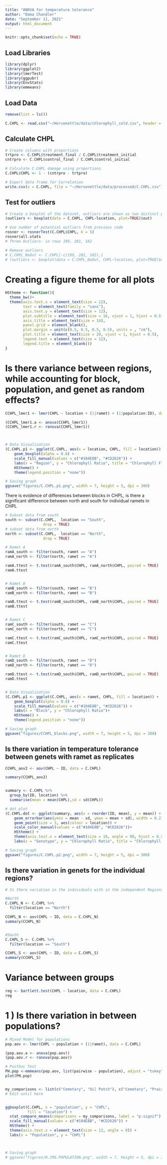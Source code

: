 ```yaml
---
title: "ANOVA for temperature tolerance"
author: "Emma Chandler"
date: "September 11, 2021"
output: html_document
---
```


```r
knitr::opts_chunk$set(echo = TRUE)
```

## Load Libraries
```r

library(dplyr)
library(ggplot2)
library(lmerTest)
library(ggpubr)
library(EnvStats)
library(emmeans)
```



## Load Data
```r
remove(list = ls())

C.CHPL <- read.csv("~/Horsenettle/data/chlorophyll_cold.csv", header = TRUE)

```

## Calculate CHPL 
```r

# Create columns with proportions
trtpro <- C.CHPL$treatment_final / C.CHPL$treatment_initial
cntrpro <- C.CHPL$control_final / C.CHPL$control_initial

# Calculate C.CHPL damage using proportions
C.CHPL$CHPL <- 1 - (cntrpro - trtpro)

# Export data frame for Correlation
write.csv(x = C.CHPL, file = "~/Horsenettle/data/processed/C.CHPL.csv")

```


## Test for outliers
```r
# Create a boxplot of the dataset, outliers are shown as two distinct points
(outliers <- boxplot(data = C.CHPL, CHPL~location, plot=TRUE)$out)  

# Use number of potential outliers from previous code
rosner <- rosnerTest(C.CHPL$CHPL, k = 5)
rosner$all.stats
# Three Outliers- in rows 199, 201, 182

# Remove outliers
# C.CHPL_NoOut <- C.CHPL[-c(199, 201, 182),]
# (outliers <- boxplot(data = C.CHPL_NoOut, CHPL~location, plot=TRUE)$out)


```


# Creating a figure theme for all plots
```r
HStheme <- function(){            
  theme_bw()+                          
  theme(axis.text.x = element_text(size = 12), 
        text = element_text(family = "sans"), 
        axis.text.y = element_text(size = 12),
        plot.subtitle = element_text(size = 16, vjust = 1, hjust = 0.5),
        axis.title = element_text(size = 14),
        panel.grid = element_blank(),
        plot.margin = unit(c(0.5, 0.5, 0.5, 0.5), units = , "cm"),
        plot.title = element_text(size = 20, vjust = 1, hjust = 0.5),
        legend.text = element_text(size = 12),
        legend.title = element_blank())
}
```




# Is there variance between regions, while accounting for block, population, and genet as random effects?
```r
CCHPL_lmer1 <- lmer(CHPL ~ location + (1|ramet) + (1|population:ID), data = C.CHPL)

(CCHPL_lmer1.a <- anova(CCHPL_lmer1))
(CCHPL_lmer1.r <- ranova(CCHPL_lmer1))



# Data Visualization
(C.CHPL.p1 <- ggplot(C.CHPL, aes(x = location, CHPL, fill = location)) + 
    geom_boxplot(alpha = 0.8) +
    scale_fill_manual(values = c("#104E8B", "#CD2626")) +
    labs(x = "Region", y = "Chlorophyll Ratio", title = "Chlorophyll Fluorescence", subtitle = "Cold Treatment")+
    HStheme() +
    theme(legend.position = "none"))

# Saving graph
ggsave("figures/C.CHPL.p1.png", width = 7, height = 5, dpi = 300)

```

There is evidence of differences between blocks in CHPL, is there a significant difference between north and south for individual ramets in CHPL
```r

# Subset data from south
south <- subset(C.CHPL,  location == "South",
                 drop = TRUE)
# subset data from north
north <- subset(C.CHPL,  location == "North",
                 drop = TRUE)

# Ramet A
ramA_south <- filter(south, ramet == "A") 
ramA_north <- filter(north, ramet == "A")

ramA.ttest <- t.test(ramA_south$CHPL, ramA_north$CHPL, paired = TRUE)
ramA.ttest


# Ramet B
ramB_south <- filter(south, ramet == "B") 
ramB_north <- filter(north, ramet == "B")

ramB.ttest <- t.test(ramB_south$CHPL, ramB_north$CHPL, paired = TRUE)
ramB.ttest


# Ramet C
ramC_south <- filter(south, ramet == "C") 
ramC_north <- filter(north, ramet == "C")

ramC.ttest <- t.test(ramC_south$CHPL, ramC_north$CHPL, paired = TRUE)
ramC.ttest


# Ramet D
ramD_south <- filter(south, ramet == "D") 
ramD_north <- filter(north, ramet == "D")

ramD.ttest <- t.test(ramD_south$CHPL, ramD_north$CHPL, paired = TRUE)
ramD.ttest


# Data Visualization
(C.CHPL.p1 <- ggplot(C.CHPL, aes(x = ramet, CHPL, fill = location)) + 
    geom_boxplot(alpha = 0.8) +
    scale_fill_manual(values = c("#104E8B", "#CD2626")) +
    labs(x = "Block", y = "Chlorophyll Ratio")+
    HStheme() +
    theme(legend.position = "none"))

# Saving graph
ggsave("figures/CCHPL_blocks.png", width = 7, height = 5, dpi = 300)

```

## Is there variation in temperature tolerance between genets with ramet as replicates
```r
CCHPL_aov2 <- aov(CHPL ~ ID, data = C.CHPL)

summary(CCHPL_aov2)


summary <- C.CHPL %>% 
  group_by(ID, location) %>% 
  summarise(mean = mean(CHPL),sd = sd(CHPL))

# dot plot
(C.CHPL.dot <- ggplot(summary, aes(x = reorder(ID, mean), y = mean)) +
    geom_errorbar(aes(ymin = mean - sd, ymax = mean + sd), width = 0.2) +
    geom_point(size = 3, aes(colour = location)) +
    scale_color_manual(values = c("#104E8B", "#CD2626"))+
    HStheme() +
    theme(axis.text.x = element_text(size = 10, angle = 90, hjust = 0.5)) +
    labs(x = "Genotype", y = "Chlorophyll Ratio", title = "Chlorophyll Fluorescence", subtitle = "Cold Treatment"))

# Saving graph
ggsave("figures/C.CHPL.p2.png", width = 7, height = 5, dpi = 300)

```


## Is there variation in genets for the individual regions?
```r
# Is there variation in the individuals with in the independent Regions

#North
C.CHPL_N <- C.CHPL %>% 
  filter(location == "North")

CCHPL_N <- aov(CHPL ~ ID, data = C.CHPL_N)
summary(CCHPL_N)


#South
C.CHPL_S <- C.CHPL %>% 
  filter(location == "South")

CCHPL_S <- aov(CHPL ~ ID, data = C.CHPL_S)
summary(CCHPL_S)


```


# Variance between groups

```r
reg <- bartlett.test(CHPL ~ location, data = C.CHPL)
reg

```



# 1 ) Is there variation in between populations?
```r

# Mixed Model for populations
pop.aov <- lmer(CHPL ~ population + (1|ramet), data = C.CHPL)

(pop.aov.a <- anova(pop.aov))
(pop.aov.r <- ranova(pop.aov))

# Posthoc Test
PH.pop <-emmeans(pop.aov, list(pairwise ~ population), adjust = "tukey")
plot(PH.pop)


my_comparisons <- list(c("Cemetary", "Oil Patch"), c("Cemetary", "Prairie Island"), c("Cemetary", "Frontenac"),   c("Cemetary", "Reserve"), c("Oil Patch", "Prairie Island"), c("Frontenac", "Oil Patch"), c("Oil Patch", "Reserve"), c("Frontenac", "Prairie Island"),   c("Prairie Island", "Reserve"), c("Frontenac", "Reserve")) # comparisons for post-hoc tests
# Edit until here


ggboxplot(C.CHPL, x = "population", y = "CHPL",
          fill = "location") +
  stat_compare_means(comparisons = my_comparisons, label = "p.signif") +
  scale_fill_manual(values = c("#104E8B", "#CD2626")) +
  HStheme() +
  theme(axis.text.x = element_text(size = 12, angle = 0)) +
  labs(x = "Population", y = "CHPL")



# Saving graph
# ggsave("figures/H.CMS.POPULATION.png", width = 7, height = 5, dpi = 300)


```

